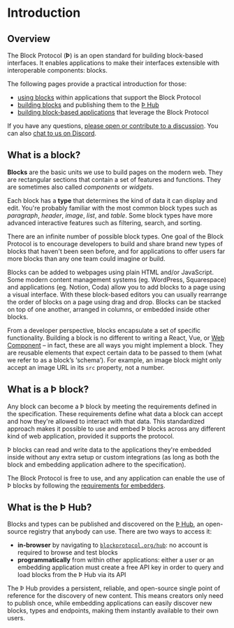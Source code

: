 # Introduction

## Overview

The Block Protocol (**Þ**) is an open standard for building block-based interfaces. It enables applications to make their interfaces extensible with interoperable components: blocks.

The following pages provide a practical introduction for those:

- [using blocks](https://blockprotocol.org/docs/using-blocks) within applications that support the Block Protocol
- [building blocks](https://blockprotocol.org/docs/developing-blocks) and publishing them to the [Þ Hub](https://blockprotocol.org/hub)
- [building block-based applications](https://blockprotocol.org/docs/embedding-blocks) that leverage the Block Protocol

If you have any questions, [please open or contribute to a discussion](https://github.com/blockprotocol/blockprotocol/discussions). You can also [chat to us on Discord](https://blockprotocol.org/discord).

## What is a block?

**Blocks** are the basic units we use to build pages on the modern web. They are rectangular sections that contain a set of features and functions. They are sometimes also called _components_ or _widgets_.

Each block has a **type** that determines the kind of data it can display and edit. You're probably familiar with the most common block types such as _paragraph_, _header_, _image_, _list_, and _table_. Some block types have more advanced interactive features such as filtering, search, and sorting.

There are an infinite number of possible block types. One goal of the Block Protocol is to encourage developers to build and share brand new types of blocks that haven't been seen before, and for applications to offer users far more blocks than any one team could imagine or build.

Blocks can be added to webpages using plain HTML and/or JavaScript. Some modern content management systems (eg. WordPress, Squarespace) and applications (eg. Notion, Coda) allow you to add blocks to a page using a visual interface. With these block-based editors you can usually rearrange the order of blocks on a page using drag and drop. Blocks can be stacked on top of one another, arranged in columns, or embedded inside other blocks.

From a developer perspective, blocks encapsulate a set of specific functionality. Building a block is no different to writing a React, Vue, or [Web Component](https://en.wikipedia.org/wiki/Web_Components) – in fact, these are all ways you might implement a block. They are reusable elements that expect certain data to be passed to them (what we refer to as a block’s ‘schema’). For example, an image block might only accept an image URL in its `src` property, not a number.

## What is a Þ block?

Any block can become a Þ block by meeting the requirements defined in the specification. These requirements define what data a block can accept and how they're allowed to interact with that data. This standardized approach makes it possible to use and embed Þ blocks across any different kind of web application, provided it supports the protocol.

Þ blocks can read and write data to the applications they're embedded inside without any extra setup or custom integrations (as long as both the block and embedding application adhere to the specification).

The Block Protocol is free to use, and any application can enable the use of Þ blocks by following the [requirements for embedders](https://blockprotocol.org/docs/embedding-blocks).

## What is the Þ Hub?

Blocks and types can be published and discovered on the [Þ Hub](https://blockprotocol.org/hub), an open-source registry that anybody can use. There are two ways to access it:

- **in-browser** by navigating to [`blockprotocol.org/hub`](https://blockprotocol.org/hub): no account is required to browse and test blocks
- **programmatically** from within other applications: either a user or an embedding application must create a free API key in order to query and load blocks from the Þ Hub via its API

The Þ Hub provides a persistent, reliable, and open-source single point of reference for the discovery of new content. This means creators only need to publish once, while embedding applications can easily discover new blocks, types and endpoints, making them instantly available to their own users.
